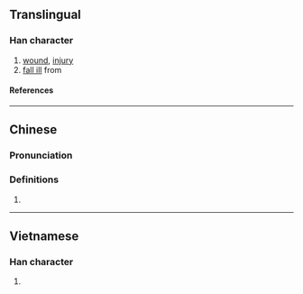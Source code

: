 {{character info/new}}
==Translingual==

===Han character===
{{Han char|rn=64|rad=手|as=03|sn=6|four=55000|canj=QJK|ids=⿰扌丈}}

# [[wound]], [[injury]]
# [[fall ill]] from

====References====
{{Han ref|kx=0417.200|dkj=11795|dj=0764.130|hdz=31829.080|uh=6259}}

----

==Chinese==
{{zh-forms}}

===Pronunciation===
{{zh-pron
|m=zhàng
|c=zoeng6
|cat=
}}

===Definitions===
{{zh-hanzi}}

# {{rfdef|zh}}

----

==Vietnamese==

===Han character===
{{vi-readings|rs=手03|reading=rượn}}

# {{rfdef|vi|sort=手03}}